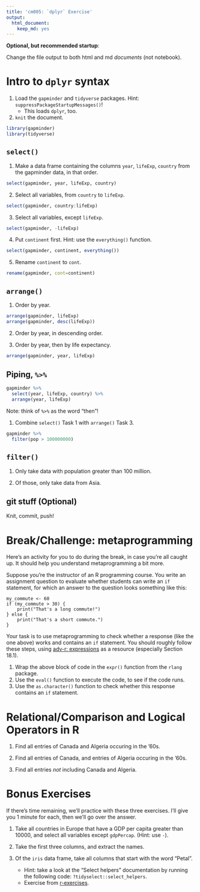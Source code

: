 ```yaml
---
title: 'cm005: `dplyr` Exercise'
output:
  html_document:
    keep_md: yes
---
```


**Optional, but recommended startup**:

Change the file output to both html and md _documents_ (not notebook).

# Intro to `dplyr` syntax

1. Load the `gapminder` and `tidyverse` packages. Hint: `suppressPackageStartupMessages()`!
    - This loads `dplyr`, too.
2. `knit` the document. 

```r
library(gapminder)
library(tidyverse)
```

## `select()`

1. Make a data frame containing the columns `year`, `lifeExp`, `country` from the gapminder data, in that order.

```r
select(gapminder, year, lifeExp, country)

```


2. Select all variables, from `country` to `lifeExp`. 
```r
select(gapminder, country:lifeExp)
```


3. Select all variables, except `lifeExp`.
```r
select(gapminder, -lifeExp)
```


4. Put `continent` first. Hint: use the `everything()` function.
```r
select(gapminder, continent, everything())
```

5. Rename `continent` to `cont`.
```r
rename(gapminder, cont=continent)
```


## `arrange()`

1. Order by year.
```r
arrange(gapminder, lifeExp)
arrange(gapminder, desc(lifeExp))
```


2. Order by year, in descending order.

3. Order by year, then by life expectancy.

```r
arrange(gapminder, year, lifeExp)
```

## Piping, `%>%`
```r
gapminder %>% 
  select(year, lifeExp, country) %>% 
  arrange(year, lifeExp)
```

Note: think of `%>%` as the word "then"!

1. Combine `select()` Task 1 with `arrange()` Task 3.
```r
gapminder %>% 
  filter(pop > 100000000)
```


## `filter()`

1. Only take data with population greater than 100 million.

2. Of those, only take data from Asia.

## git stuff (Optional)

Knit, commit, push!

# Break/Challenge: metaprogramming

Here's an activity for you to do during the break, in case you're all caught up. It should help you understand metaprogramming a bit more.

Suppose you're the instructor of an R programming course. You write an assignment question to evaluate whether students can write an `if` statement, for which an answer to the question looks something like this:

```
my_commute <- 60
if (my_commute > 30) {
    print("That's a long commute!")
} else {
    print("That's a short commute.")
}
```

Your task is to use metaprogramming to check whether a response (like the one above) works and contains an `if` statement. You should roughly follow these steps, using [adv-r: expressions](https://adv-r.hadley.nz/expressions.html) as a resource (especially Section 18.1).

1. Wrap the above block of code in the `expr()` function from the `rlang` package.
2. Use the `eval()` function to execute the code, to see if the code runs.
3. Use the `as.character()` function to check whether this response contains an `if` statement.

# Relational/Comparison and Logical Operators in R

1. Find all entries of Canada and Algeria occuring in the '60s. 

2. Find all entries of Canada, and entries of Algeria occuring in the '60s. 
3. Find all entries _not_ including Canada and Algeria.

# Bonus Exercises

If there's time remaining, we'll practice with these three exercises. I'll give you 1 minute for each, then we'll go over the answer.

1. Take all countries in Europe that have a GDP per capita greater than 10000, and select all variables except `gdpPercap`. (Hint: use `-`).

2. Take the first three columns, and extract the names.

3. Of the `iris` data frame, take all columns that start with the word "Petal". 
    - Hint: take a look at the "Select helpers" documentation by running the following code: `?tidyselect::select_helpers`.
    - Exercise from [r-exercises](https://www.r-exercises.com/2017/10/19/dplyr-basic-functions-exercises/).
